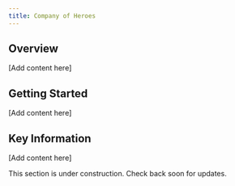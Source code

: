 ```yaml
---
title: Company of Heroes
---
```



## Overview

[Add content here]

## Getting Started

[Add content here]

## Key Information

[Add content here]

<Callout variant="info">
This section is under construction. Check back soon for updates.
</Callout>